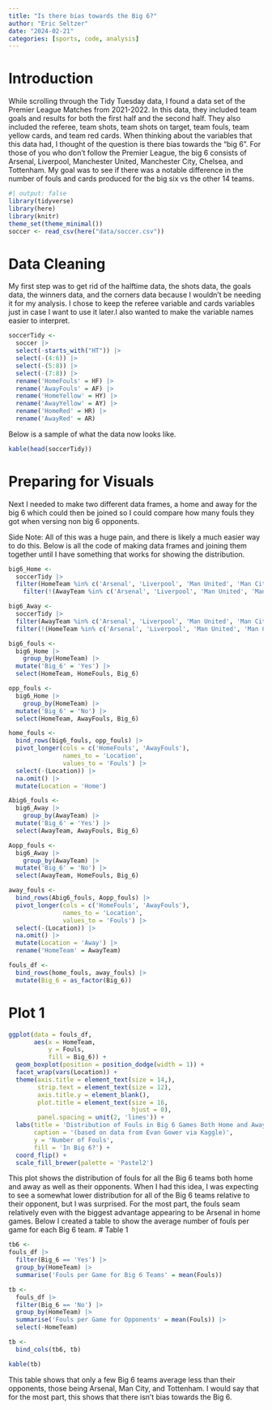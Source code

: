 ```yaml
---
title: "Is there bias towards the Big 6?"
author: "Eric Seltzer"
date: "2024-02-21"
categories: [sports, code, analysis]
---
```


# Introduction
While scrolling through the Tidy Tuesday data, I found a data set of the Premier League Matches from 2021-2022. In this data, they included team goals and results for both the first half and the second half. They also included the referee, team shots, team shots on target, team fouls, team yellow cards, and team red cards. When thinking about the variables that this data had, I thought of the question is there bias towards the "big 6". For those of you who don't follow the Premier League, the big 6 consists of Arsenal, Liverpool, Manchester United, Manchester City, Chelsea, and Tottenham. My goal was to see if there was a notable difference in the number of fouls and cards produced for the big six vs the other 14 teams. 

```r
#| output: false
library(tidyverse)
library(here)
library(knitr)
theme_set(theme_minimal())
soccer <- read_csv(here("data/soccer.csv"))
```

# Data Cleaning
My first step was to get rid of the halftime data, the shots data, the goals data, the winners data, and the corners data because I wouldn't be needing it for my analysis. I chose to keep the referee variable and cards variables just in case I want to use it later.I also wanted to make the variable names easier to interpret.
```r
soccerTidy <-
  soccer |>
  select(-starts_with("HT")) |>
  select(-(4:6)) |>
  select(-(5:8)) |>
  select(-(7:8)) |>
  rename('HomeFouls' = HF) |>
  rename('AwayFouls' = AF) |>
  rename('HomeYellow' = HY) |>
  rename('AwayYellow' = AY) |>
  rename('HomeRed' = HR) |>
  rename('AwayRed' = AR)
```
Below is a sample of what the data now looks like.
```r
kable(head(soccerTidy))
```
# Preparing for Visuals
Next I needed to make two different data frames, a home and away for the big 6 which could then be joined so I could compare how many fouls they got when versing non big 6 opponents.

Side Note: All of this was a huge pain, and there is likely a much easier way to do this. Below is all the code of making data frames and joining them together until I have something that works for showing the distribution.
```r
big6_Home <-
  soccerTidy |>
  filter(HomeTeam %in% c('Arsenal', 'Liverpool', 'Man United', 'Man City', 'Chelsea', 'Tottenham')) |>
    filter(!(AwayTeam %in% c('Arsenal', 'Liverpool', 'Man United', 'Man City', 'Chelsea', 'Tottenham')))

big6_Away <-
  soccerTidy |>
  filter(AwayTeam %in% c('Arsenal', 'Liverpool', 'Man United', 'Man City', 'Chelsea', 'Tottenham')) |>
  filter(!(HomeTeam %in% c('Arsenal', 'Liverpool', 'Man United', 'Man City', 'Chelsea', 'Tottenham')))
```

```r
big6_fouls <-
  big6_Home |>
    group_by(HomeTeam) |>
  mutate('Big_6' = 'Yes') |>
  select(HomeTeam, HomeFouls, Big_6)

opp_fouls <-
  big6_Home |>
    group_by(HomeTeam) |>
  mutate('Big_6' = 'No') |>
  select(HomeTeam, AwayFouls, Big_6)

home_fouls <-
  bind_rows(big6_fouls, opp_fouls) |>
  pivot_longer(cols = c('HomeFouls', 'AwayFouls'),
               names_to = 'Location',
               values_to = 'Fouls') |>
  select(-(Location)) |>
  na.omit() |>
  mutate(Location = 'Home')
```

```r
Abig6_fouls <-
  big6_Away |>
    group_by(AwayTeam) |>
  mutate('Big_6' = 'Yes') |>
  select(AwayTeam, AwayFouls, Big_6)

Aopp_fouls <-
  big6_Away |>
    group_by(AwayTeam) |>
  mutate('Big_6' = 'No') |>
  select(AwayTeam, HomeFouls, Big_6)

away_fouls <-
  bind_rows(Abig6_fouls, Aopp_fouls) |>
  pivot_longer(cols = c('HomeFouls', 'AwayFouls'),
               names_to = 'Location',
               values_to = 'Fouls') |>
  select(-(Location)) |>
  na.omit() |>
  mutate(Location = 'Away') |>
  rename('HomeTeam' = AwayTeam)
```

```r
fouls_df <-
  bind_rows(home_fouls, away_fouls) |>
  mutate(Big_6 = as_factor(Big_6))
```

# Plot 1
```r
ggplot(data = fouls_df,
       aes(x = HomeTeam,
           y = Fouls,
           fill = Big_6)) +
  geom_boxplot(position = position_dodge(width = 1)) +
  facet_wrap(vars(Location)) +
  theme(axis.title = element_text(size = 14,),
        strip.text = element_text(size = 12),
        axis.title.y = element_blank(),
        plot.title = element_text(size = 16,
                                  hjust = 0),
        panel.spacing = unit(2, 'lines')) +
  labs(title = 'Distribution of Fouls in Big 6 Games Both Home and Away',
       caption = '(based on data from Evan Gower via Kaggle)',
       y = 'Number of Fouls',
       fill = 'In Big 6?') +
  coord_flip() +
  scale_fill_brewer(palette = 'Pastel2')
```
This plot shows the distribution of fouls for all the Big 6 teams both home and away as well as their opponents. When I had this idea, I was expecting to see a somewhat lower distribution for all of the Big 6 teams relative to their opponent, but I was surprised. For the most part, the fouls seam relatively even with the biggest advantage appearing to be Arsenal in home games. Below I created a table to show the average number of fouls per game for each Big 6 team.
# Table 1
```r
tb6 <-
fouls_df |>
  filter(Big_6 == 'Yes') |>
  group_by(HomeTeam) |>
  summarise('Fouls per Game for Big 6 Teams' = mean(Fouls))

tb <-
  fouls_df |>
  filter(Big_6 == 'No') |>
  group_by(HomeTeam) |>
  summarise('Fouls per Game for Opponents' = mean(Fouls)) |>
  select(-HomeTeam)

tb <-
  bind_cols(tb6, tb)

kable(tb)
```
This table shows that only a few Big 6 teams average less than their opponents, those being Arsenal, Man City, and Tottenham. I would say that for the most part, this shows that there isn't bias towards the Big 6.


